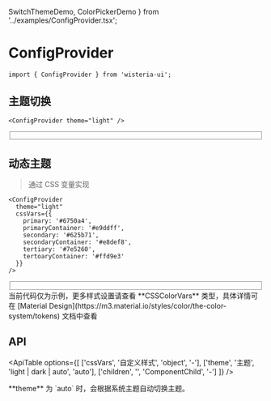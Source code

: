   SwitchThemeDemo,
  ColorPickerDemo
} from '../examples/ConfigProvider.tsx';

# ConfigProvider

```tsx
import { ConfigProvider } from 'wisteria-ui';
```

## 主题切换

```tsx
<ConfigProvider theme="light" />
```

<Fieldset line="dashed" label="Theme">
  <SwitchThemeDemo />
</Fieldset>

## 动态主题

> 通过 CSS 变量实现

```tsx
<ConfigProvider
  theme="light"
  cssVars={{
    primary: '#6750a4',
    primaryContainer: '#e9ddff',
    secondary: '#625b71',
    secondaryContainer: '#e8def8',
    tertiary: '#7e5260',
    tertoaryContainer: '#ffd9e3'
  }}
/>
```

<Fieldset label="Dynamic Color" line="dashed">
  <ColorPickerDemo />
</Fieldset>

<Callout>
  当前代码仅为示例，更多样式设置请查看 **CSSColorVars** 类型，具体详情可在
  [Material Design](https://m3.material.io/styles/color/the-color-system/tokens)
  文档中查看
</Callout>

## API

<ApiTable
  options={[
    ['cssVars', '自定义样式', 'object', '-'],
    ['theme', '主题', 'light | dark | auto', 'auto'],
    ['children', '', 'ComponentChild', '-']
  ]}
/>

<Callout type="info">
  **theme** 为 `auto` 时，会根据系统主题自动切换主题。
</Callout>
